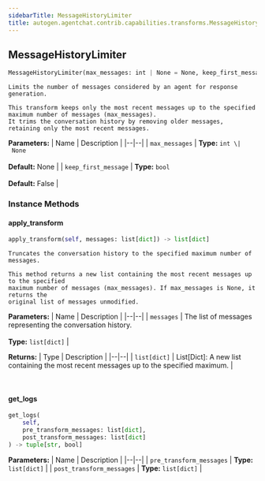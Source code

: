```yaml
---
sidebarTitle: MessageHistoryLimiter
title: autogen.agentchat.contrib.capabilities.transforms.MessageHistoryLimiter
---
```

<h2 id="autogen.agentchat.contrib.capabilities.transforms.MessageHistoryLimiter" class="doc doc-heading">
    <code class="doc-symbol doc-symbol-heading doc-symbol-class"></code>
    <span class="doc doc-object-name doc-class-name">MessageHistoryLimiter</span>
</h2>

```python
MessageHistoryLimiter(max_messages: int | None = None, keep_first_message: bool = False)
```

    Limits the number of messages considered by an agent for response generation.
    
    This transform keeps only the most recent messages up to the specified maximum number of messages (max_messages).
    It trims the conversation history by removing older messages, retaining only the most recent messages.

<b>Parameters:</b>
| Name | Description |
|--|--|
| `max_messages` | **Type:** `int \| None`<br/><br/>**Default:** None |
| `keep_first_message` | **Type:** `bool`<br/><br/>**Default:** False |

### Instance Methods

<code class="doc-symbol doc-symbol-heading doc-symbol-method"></code>
#### apply_transform

```python
apply_transform(self, messages: list[dict]) -> list[dict]
```

    Truncates the conversation history to the specified maximum number of messages.
    
    This method returns a new list containing the most recent messages up to the specified
    maximum number of messages (max_messages). If max_messages is None, it returns the
    original list of messages unmodified.

<b>Parameters:</b>
| Name | Description |
|--|--|
| `messages` | The list of messages representing the conversation history.<br/><br/>**Type:** `list[dict]` |

<b>Returns:</b>
| Type | Description |
|--|--|
| `list[dict]` | List[Dict]: A new list containing the most recent messages up to the specified maximum. |

<br />

<code class="doc-symbol doc-symbol-heading doc-symbol-method"></code>
#### get_logs

```python
get_logs(
    self,
    pre_transform_messages: list[dict],
    post_transform_messages: list[dict]
) -> tuple[str, bool]
```

    

<b>Parameters:</b>
| Name | Description |
|--|--|
| `pre_transform_messages` | **Type:** `list[dict]` |
| `post_transform_messages` | **Type:** `list[dict]` |

<br />